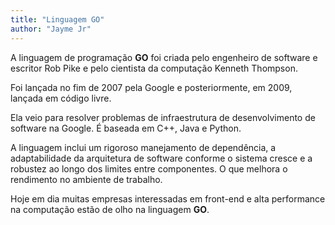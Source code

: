```yaml
---
title: "Linguagem GO"
author: "Jayme Jr"
---
```


A linguagem de programação **GO** foi criada pelo engenheiro de software e 
escritor Rob Pike e pelo cientista da computação Kenneth Thompson.

Foi lançada no fim de 2007 pela Google e posteriormente, em 2009, lançada em 
código livre.

Ela veio para resolver problemas de infraestrutura de desenvolvimento de 
software na Google. É baseada em C++, Java e Python.

A linguagem inclui um rigoroso manejamento de dependência, a adaptabilidade da 
arquitetura de software conforme o sistema cresce e a robustez ao longo dos 
limites entre componentes. O que melhora o rendimento no ambiente de trabalho.

Hoje em dia muitas empresas interessadas em front-end e alta performance na 
computação estão de olho na linguagem **GO**.